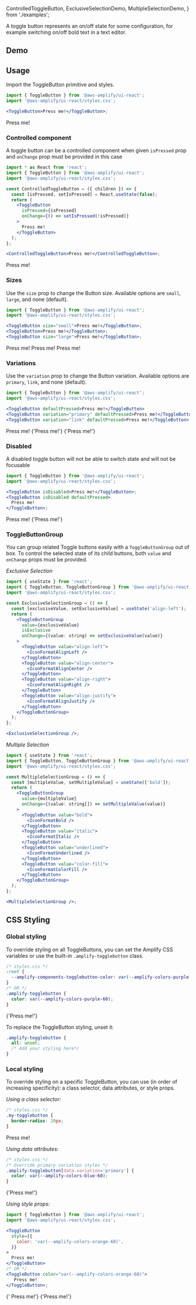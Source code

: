 
  ControlledToggleButton,
  ExclusiveSelectionDemo,
  MultipleSelectionDemo,
} from './examples';

A toggle button represents an on/off state for some configuration, for example switching on/off bold text in a text editor.

## Demo

<Demo />

## Usage

Import the ToggleButton primitive and styles.

```jsx
import { ToggleButton } from '@aws-amplify/ui-react';
import '@aws-amplify/ui-react/styles.css';

<ToggleButton>Press me!</ToggleButton>;
```

<Example>
  <ToggleButton>Press me!</ToggleButton>
</Example>

### Controlled component

A toggle button can be a controlled component when given `isPressed` prop and `onChange` prop must be provided in this case

```jsx
import * as React from 'react';
import { ToggleButton } from '@aws-amplify/ui-react';
import '@aws-amplify/ui-react/styles.css';

const ControlledToggleButton = ({ children }) => {
  const [isPressed, setIsPressed] = React.useState(false);
  return (
    <ToggleButton
      isPressed={isPressed}
      onChange={() => setIsPressed(!isPressed)}
    >
      Press me!
    </ToggleButton>
  );
};

<ControlledToggleButton>Press me!</ControlledToggleButton>;
```

<Example>
  <ControlledToggleButton>Press me!</ControlledToggleButton>
</Example>

### Sizes

Use the `size` prop to change the Button size. Available options are `small`, `large`, and none (default).

```jsx
import { ToggleButton } from '@aws-amplify/ui-react';
import '@aws-amplify/ui-react/styles.css';

<ToggleButton size="small">Press me!</ToggleButton>;
<ToggleButton>Press me!</ToggleButton>;
<ToggleButton size="large">Press me!</ToggleButton>;
```

<Example>
  <ToggleButton size="small">Press me!</ToggleButton>
  <ToggleButton>Press me!</ToggleButton>
  <ToggleButton size="large">Press me!</ToggleButton>
</Example>

### Variations

Use the `variation` prop to change the Button variation. Available options are `primary`, `link`, and none (default).

```jsx
import { ToggleButton } from '@aws-amplify/ui-react';
import '@aws-amplify/ui-react/styles.css';

<ToggleButton defaultPressed>Press me!</ToggleButton>
<ToggleButton variation="primary" defaultPressed>Press me!</ToggleButton>
<ToggleButton variation="link" defaultPressed>Press me!</ToggleButton>
```

<Example>
  <Flex>
    <ToggleButton defaultPressed>Press me!</ToggleButton>
    <ToggleButton variation="primary" defaultPressed>
      {'Press me!'}
    </ToggleButton>
    <ToggleButton variation="link" defaultPressed>
      {'Press me!'}
    </ToggleButton>
  </Flex>
</Example>

### Disabled

A disabled toggle button will not be able to switch state and will not be focusable

```jsx
import { ToggleButton } from '@aws-amplify/ui-react';
import '@aws-amplify/ui-react/styles.css';

<ToggleButton isDisabled>Press me!</ToggleButton>;
<ToggleButton isDisabled defaultPressed>
  Press me!
</ToggleButton>;
```

<Example>
  <Flex>
    <ToggleButton isDisabled>Press me!</ToggleButton>
    <ToggleButton isDisabled defaultPressed>
      {'Press me!'}
    </ToggleButton>
  </Flex>
</Example>

### ToggleButtonGroup

You can group related Toggle buttons easily with a `ToggleButtonGroup` out of box. To control the selected state of its child buttons, both `value` and `onChange` props must be provided.

_Exclusive Selection_

```jsx
import { useState } from 'react';
import { ToggleButton, ToggleButtonGroup } from '@aws-amplify/ui-react';
import '@aws-amplify/ui-react/styles.css';

const ExclusiveSelectionGroup = () => {
  const [exclusiveValue, setExclusiveValue] = useState('align-left');
  return (
    <ToggleButtonGroup
      value={exclusiveValue}
      isExclusive
      onChange={(value: string) => setExclusiveValue(value)}
    >
      <ToggleButton value="align-left">
        <IconFormatAlignLeft />
      </ToggleButton>
      <ToggleButton value="align-center">
        <IconFormatAlignCenter />
      </ToggleButton>
      <ToggleButton value="align-right">
        <IconFormatAlignRight />
      </ToggleButton>
      <ToggleButton value="align-justify">
        <IconFormatAlignJustify />
      </ToggleButton>
    </ToggleButtonGroup>
  );
};

<ExclusiveSelectionGroup />;
```

<ExclusiveSelectionDemo />

_Multiple Selection_

```jsx
import { useState } from 'react';
import { ToggleButton, ToggleButtonGroup } from '@aws-amplify/ui-react';
import '@aws-amplify/ui-react/styles.css';

const MultipleSelectionGroup = () => {
  const [multipleValue, setMultipleValue] = useState(['bold']);
  return (
    <ToggleButtonGroup
      value={multipleValue}
      onChange={(value: string[]) => setMultipleValue(value)}
    >
      <ToggleButton value="bold">
        <IconFormatBold />
      </ToggleButton>
      <ToggleButton value="italic">
        <IconFormatItalic />
      </ToggleButton>
      <ToggleButton value="underlined">
        <IconFormatUnderlined />
      </ToggleButton>
      <ToggleButton value="color-fill">
        <IconFormatColorFill />
      </ToggleButton>
    </ToggleButtonGroup>
  );
};

<MultipleSelectionGroup />;
```

<MultipleSelectionDemo />

## CSS Styling

### Global styling

To override styling on all ToggleButtons, you can set the Amplify CSS variables or use the built-in `.amplify-togglebutton` class.

```css
/* styles.css */
:root {
  --amplify-components-togglebutton-color: var(--amplify-colors-purple-60);
}
/* OR */
.amplify-togglebutton {
  color: var(--amplify-colors-purple-60);
}
```

<Example>
  <ToggleButton className="my-togglebutton-global">{'Press me!'}</ToggleButton>
</Example>

To replace the ToggleButton styling, unset it:

```css
.amplify-togglebutton {
  all: unset;
  /* Add your styling here*/
}
```

### Local styling

To override styling on a specific ToggleButton, you can use (in order of increasing specificity): a class selector, data attributes, or style props.

_Using a class selector:_

```css
/* styles.css */
.my-togglebutton {
  border-radius: 20px;
}
```

<Example>
  <ToggleButton className="my-togglebutton">Press me!</ToggleButton>
</Example>

_Using data attributes:_

```css
/* styles.css */
/* Override primary variation styles */
.amplify-togglebutton[data-variation='primary'] {
  color: var(--amplify-colors-blue-60);
}
```

<Example>
  <ToggleButton className="my-togglebutton-data-attribute" variation="primary">
    {'Press me!'}
  </ToggleButton>
</Example>

_Using style props:_

```jsx
import { ToggleButton } from '@aws-amplify/ui-react';
import '@aws-amplify/ui-react/styles.css';

<ToggleButton
  style={{
    color: 'var(--amplify-colors-orange-60)',
  }}
>
  Press me!
</ToggleButton>
/* OR */
<ToggleButton color="var(--amplify-colors-orange-60)">
   Press me!
</ToggleButton>;
```

<Example>
  <Flex>
    <ToggleButton color="var(--amplify-colors-orange-60)">
      {' Press me!'}
    </ToggleButton>
    <ToggleButton
      style={{
        color: 'var(--amplify-colors-orange-60)',
      }}
    >
      {'Press me!'}
    </ToggleButton>
  </Flex>
</Example>
